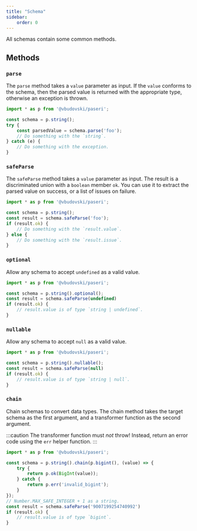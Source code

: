 ```yaml
---
title: "Schema"
sidebar:
    order: 0
---
```


All schemas contain some common methods.

## Methods

### `parse`

The `parse` method takes a `value` parameter as input. If the `value` conforms to the schema, then the parsed value is
returned with the appropriate type, otherwise an exception is thrown.

```typescript
import * as p from '@vbudovski/paseri';

const schema = p.string();
try {
    const parsedValue = schema.parse('foo');
    // Do something with the `string`.
} catch (e) {
    // Do something with the exception.
}
```

### `safeParse`

The `safeParse` method takes a `value` parameter as input. The result is a discriminated union with a `boolean` member
`ok`. You can use it to extract the parsed value on success, or a list of issues on failure.

```typescript
import * as p from '@vbudovski/paseri';

const schema = p.string();
const result = schema.safeParse('foo');
if (result.ok) {
    // Do something with the `result.value`.
} else {
    // Do something with the `result.issue`.
}
```

### `optional`

Allow any schema to accept `undefined` as a valid value.

```typescript
import * as p from '@vbudovski/paseri';

const schema = p.string().optional();
const result = schema.safeParse(undefined)
if (result.ok) {
    // result.value is of type `string | undefined`.
}
```

### `nullable`

Allow any schema to accept `null` as a valid value.

```typescript
import * as p from '@vbudovski/paseri';

const schema = p.string().nullable();
const result = schema.safeParse(null)
if (result.ok) {
    // result.value is of type `string | null`.
}
```

### `chain`

Chain schemas to convert data types. The chain method takes the target schema as the first argument, and a transformer
function as the second argument.

:::caution
The transformer function must *not* throw! Instead, return an error code using the `err` helper function.
:::

```typescript
import * as p from '@vbudovski/paseri';

const schema = p.string().chain(p.bigint(), (value) => {
    try {
        return p.ok(BigInt(value));
    } catch {
        return p.err('invalid_bigint');
    }
});
// Number.MAX_SAFE_INTEGER + 1 as a string.
const result = schema.safeParse('9007199254740992')
if (result.ok) {
    // result.value is of type `bigint`.
}
```
